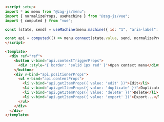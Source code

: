 ```md
<script setup>
import * as menu from "@zag-js/menu";
import { normalizeProps, useMachine } from "@zag-js/vue";
import { computed } from "vue";

const [state, send] = useMachine(menu.machine({ id: "1", "aria-label": "File" }));

const api = computed(() => menu.connect(state.value, send, normalizeProps));
</script>

<template>
  <div ref="ref">
    <button v-bind="api.contextTriggerProps">
      <div :style="{ border: 'solid 1px red' }">Open context menu</div>
    </button>
    <div v-bind="api.positionerProps">
      <ul v-bind="api.contentProps">
        <li v-bind="api.getItemProps({ value: 'edit' })">Edit</li>
        <li v-bind="api.getItemProps({ value: 'duplicate' })">Duplicate</li>
        <li v-bind="api.getItemProps({ value: 'delete' })">Delete</li>
        <li v-bind="api.getItemProps({ value: 'export' })">Export...</li>
      </ul>
    </div>
  </div>
</template>
```
